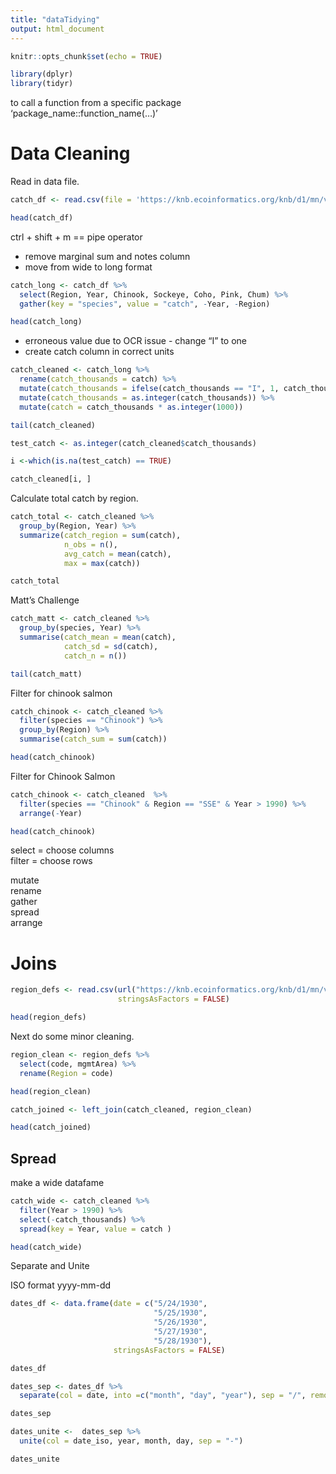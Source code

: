 ```yaml
---
title: "dataTidying"
output: html_document
---
```


```r
knitr::opts_chunk$set(echo = TRUE)
```

```r
library(dplyr)
library(tidyr)
```

to call a function from a specific package 'package_name::function_name(...)'


# Data Cleaning

Read in data file.

```r
catch_df <- read.csv(file = 'https://knb.ecoinformatics.org/knb/d1/mn/v2/object/df35b.302.1',stringsAsFactors = FALSE)

head(catch_df)
```


ctrl + shift + m == pipe operator

* remove marginal sum and notes column
* move from wide to long format

```r
catch_long <- catch_df %>%
  select(Region, Year, Chinook, Sockeye, Coho, Pink, Chum) %>% 
  gather(key = "species", value = "catch", -Year, -Region)

head(catch_long)
```


* erroneous value due to OCR issue - change "I" to one
* create catch column in correct units

```r
catch_cleaned <- catch_long %>% 
  rename(catch_thousands = catch) %>% 
  mutate(catch_thousands = ifelse(catch_thousands == "I", 1, catch_thousands)) %>% 
  mutate(catch_thousands = as.integer(catch_thousands)) %>% 
  mutate(catch = catch_thousands * as.integer(1000))

tail(catch_cleaned)
```

```r
test_catch <- as.integer(catch_cleaned$catch_thousands)

i <-which(is.na(test_catch) == TRUE)

catch_cleaned[i, ]
```

Calculate total catch by region.

```r
catch_total <- catch_cleaned %>% 
  group_by(Region, Year) %>% 
  summarize(catch_region = sum(catch),
            n_obs = n(), 
            avg_catch = mean(catch),
            max = max(catch))

catch_total
```

Matt's Challenge

```r
catch_matt <- catch_cleaned %>% 
  group_by(species, Year) %>% 
  summarise(catch_mean = mean(catch),
            catch_sd = sd(catch),
            catch_n = n())

tail(catch_matt)
```

Filter for chinook salmon

```r
catch_chinook <- catch_cleaned %>% 
  filter(species == "Chinook") %>% 
  group_by(Region) %>% 
  summarise(catch_sum = sum(catch))

head(catch_chinook)
```

Filter for Chinook Salmon

```r
catch_chinook <- catch_cleaned  %>% 
  filter(species == "Chinook" & Region == "SSE" & Year > 1990) %>% 
  arrange(-Year)

head(catch_chinook)
```

select = choose columns  
filter = choose rows  

mutate  
rename  
gather  
spread  
arrange


# Joins

```r
region_defs <- read.csv(url("https://knb.ecoinformatics.org/knb/d1/mn/v2/object/df35b.303.1", method = "libcurl"),
                        stringsAsFactors = FALSE)

head(region_defs)
```

Next do some minor cleaning.

```r
region_clean <- region_defs %>% 
  select(code, mgmtArea) %>% 
  rename(Region = code)

head(region_clean)
```


```r
catch_joined <- left_join(catch_cleaned, region_clean)

head(catch_joined)
```

## Spread

make a wide datafame

```r
catch_wide <- catch_cleaned %>% 
  filter(Year > 1990) %>% 
  select(-catch_thousands) %>% 
  spread(key = Year, value = catch )

head(catch_wide)
```

Separate and Unite

ISO format yyyy-mm-dd

```r
dates_df <- data.frame(date = c("5/24/1930",
                                "5/25/1930",
                                "5/26/1930",
                                "5/27/1930",
                                "5/28/1930"),
                       stringsAsFactors = FALSE)

dates_df
```

```r
dates_sep <- dates_df %>% 
  separate(col = date, into =c("month", "day", "year"), sep = "/", remove = F)

dates_sep
```

```r
dates_unite <-  dates_sep %>% 
  unite(col = date_iso, year, month, day, sep = "-")

dates_unite
```

